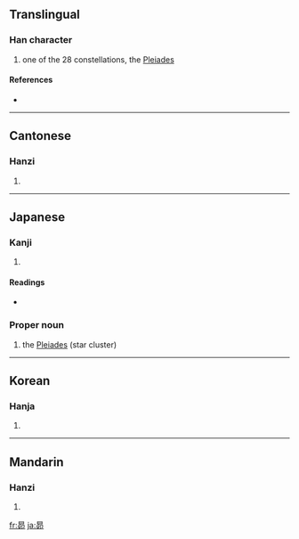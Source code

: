 ==Translingual==

===Han character===
{{Han char|rn=72|rad=日|as=05|sn=9|four=6072<sub>7</sub>|canj=日竹竹中 (AHHL)}}

# one of the 28 constellations, the [[Pleiades]]

====References====
* {{Han ref|kx=0494.060|dkj=13865|dj=0858.120|hdz=21503.020|uh=6634|ud=26164|bh=CEF6|bd=52982}}

----

==Cantonese==

===Hanzi===
{{yue-hanzi|jyut=|y=maau5}}

# {{defn|Cantonese}}

----

==Japanese==

===Kanji===
{{ja-kanji|grade=n|rs=日05}}

# {{defn|Japanese}}

====Readings====
* {{ja-readings|on=[[ぼう]] (bō)|kun=[[すばる]] (subaru)}}

===Proper noun===
{{ja-pos|k|proper|hira=すばる|rom=Subaru}}

# the [[Pleiades]] (star cluster)

----

==Korean==

===Hanja===
{{ko-hanja|hangeul=[[묘]]|eumhun=|rv=myo|mr=myo|y=myo}}

# {{defn|Korean}}

----

==Mandarin==

===Hanzi===
{{cmn-hanzi|pin=[[mǎo]] ([[mao3]]), [[nǐ]] ([[ni3]]), [[zhì]] ([[zhi4]])|wg=mao<sup>3</sup>, ni<sup>3</sup>, chih<sup>4</sup>}}

# {{defn|Mandarin}}

[[fr:昴]]
[[ja:昴]]